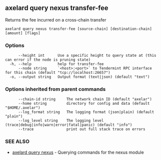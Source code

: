 ## axelard query nexus transfer-fee

Returns the fee incurred on a cross-chain transfer

```
axelard query nexus transfer-fee [source-chain] [destination-chain] [amount] [flags]
```

### Options

```
      --height int      Use a specific height to query state at (this can error if the node is pruning state)
  -h, --help            help for transfer-fee
      --node string     `<host>:<port>` to Tendermint RPC interface for this chain (default "tcp://localhost:26657")
  -o, --output string   Output format (text|json) (default "text")
```

### Options inherited from parent commands

```
      --chain-id string     The network chain ID (default "axelar")
      --home string         directory for config and data (default "$HOME/.axelar")
      --log_format string   The logging format (json|plain) (default "plain")
      --log_level string    The logging level (trace|debug|info|warn|error|fatal|panic) (default "info")
      --trace               print out full stack trace on errors
```

### SEE ALSO

- [axelard query nexus](/cli-docs/v0_32_0/axelard_query_nexus) - Querying commands for the nexus module
